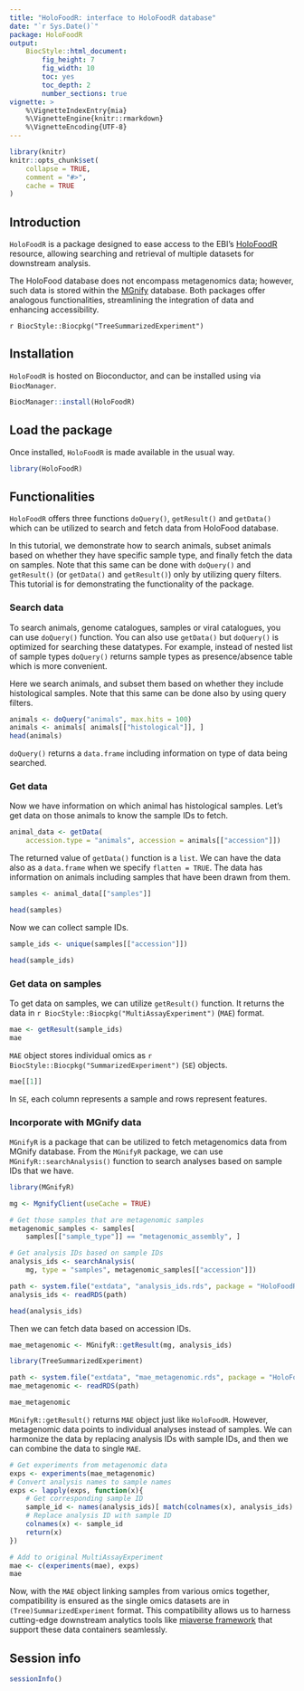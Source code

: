 ```yaml
---
title: "HoloFoodR: interface to HoloFoodR database"
date: "`r Sys.Date()`"
package: HoloFoodR
output:
    BiocStyle::html_document:
        fig_height: 7
        fig_width: 10
        toc: yes
        toc_depth: 2
        number_sections: true
vignette: >
    %\VignetteIndexEntry{mia}
    %\VignetteEngine{knitr::rmarkdown}
    %\VignetteEncoding{UTF-8}
---
```


```r
library(knitr)
knitr::opts_chunk$set(
    collapse = TRUE,
    comment = "#>",
    cache = TRUE
)
```

## Introduction

`HoloFoodR` is a package designed to ease access to the EBI's
[HoloFoodR](https://www.holofooddata.org/) resource, allowing searching and
retrieval of multiple datasets for downstream analysis.

The HoloFood database does not encompass metagenomics data; however,
such data is stored within the [MGnify](https://www.ebi.ac.uk/metagenomics)
database. Both packages offer analogous functionalities, streamlining the
integration of data and enhancing accessibility.

`r BiocStyle::Biocpkg("TreeSummarizedExperiment")`

## Installation

`HoloFoodR` is hosted on Bioconductor, and can be installed using via
`BiocManager`.

```r
BiocManager::install(HoloFoodR)
```

## Load the package

Once installed, `HoloFoodR` is made available in the usual way.

```r
library(HoloFoodR)
```

## Functionalities

`HoloFoodR` offers three functions `doQuery()`, `getResult()` and `getData()`
which can be utilized to search and fetch data from HoloFood database.

In this tutorial, we demonstrate how to search animals, subset animals based
on whether they have specific sample type, and finally fetch the data on
samples. Note that this same can be done with `doQuery()` and `getResult()`
(or `getData()` and `getResult()`) only by utilizing query filters. This
tutorial is for demonstrating the functionality of the package.

### Search data

To search animals, genome catalogues, samples or viral catalogues, you can use
`doQuery()` function. You can also use `getData()` but `doQuery()` is optimized
for searching these datatypes. For example, instead of nested list of sample
types `doQuery()` returns sample types as presence/absence table which is more
convenient.

Here we search animals, and subset them based on whether they include
histological samples. Note that this same can be done also by using query
filters.

```r
animals <- doQuery("animals", max.hits = 100)
animals <- animals[ animals[["histological"]], ]
head(animals)
```

`doQuery()` returns a `data.frame` including information on type of data being
searched.

### Get data

Now we have information on which animal has histological samples. Let's get
data on those animals to know the sample IDs to fetch.

```r
animal_data <- getData(
    accession.type = "animals", accession = animals[["accession"]])
```

The returned value of `getData()` function is a `list`. We can have the data
also as a `data.frame` when we specify `flatten = TRUE`. The data has
information on animals including samples that have been drawn from them. 

```r
samples <- animal_data[["samples"]]

head(samples)
```

Now we can collect sample IDs.

```r
sample_ids <- unique(samples[["accession"]])

head(sample_ids)
```

### Get data on samples

To get data on samples, we can utilize `getResult()` function. It returns the
data in `r BiocStyle::Biocpkg("MultiAssayExperiment")` (`MAE`) format.

```r
mae <- getResult(sample_ids)
mae
```

`MAE` object stores individual omics as
`r BiocStyle::Biocpkg("SummarizedExperiment")` (`SE`) objects.

```r
mae[[1]]
```

In `SE`, each column represents a sample and rows represent features.

### Incorporate with MGnify data

`MGnifyR` is a package that can be utilized to fetch metagenomics data from
MGnify database. From the `MGnifyR` package, we can use
`MGnifyR::searchAnalysis()` function to search analyses based on sample IDs
that we have.

```r
library(MGnifyR)

mg <- MgnifyClient(useCache = TRUE)

# Get those samples that are metagenomic samples
metagenomic_samples <- samples[
    samples[["sample_type"]] == "metagenomic_assembly", ]

# Get analysis IDs based on sample IDs
analysis_ids <- searchAnalysis(
    mg, type = "samples", metagenomic_samples[["accession"]])
```

```r
path <- system.file("extdata", "analysis_ids.rds", package = "HoloFoodR")
analysis_ids <- readRDS(path)
```

```r
head(analysis_ids)
```


Then we can fetch data based on accession IDs.

```r
mae_metagenomic <- MGnifyR::getResult(mg, analysis_ids)
```

```r
library(TreeSummarizedExperiment)

path <- system.file("extdata", "mae_metagenomic.rds", package = "HoloFoodR")
mae_metagenomic <- readRDS(path)
```

```r
mae_metagenomic
```

`MGnifyR::getResult()` returns `MAE` object just like `HoloFoodR`. However,
metagenomic data points to individual analyses instead of samples. We can
harmonize the data by replacing analysis IDs with sample IDs, and then we can
combine the data to single `MAE`.

```r
# Get experiments from metagenomic data
exps <- experiments(mae_metagenomic)
# Convert analysis names to sample names
exps <- lapply(exps, function(x){
    # Get corresponding sample ID
    sample_id <- names(analysis_ids)[ match(colnames(x), analysis_ids) ]
    # Replace analysis ID with sample ID
    colnames(x) <- sample_id
    return(x)
})

# Add to original MultiAssayExperiment
mae <- c(experiments(mae), exps)
mae
```

Now, with the `MAE` object linking samples from various omics together,
compatibility is ensured as the single omics datasets are in
`(Tree)SummarizedExperiment` format. This compatibility allows us to harness
cutting-edge downstream analytics tools like
[miaverse framework](https://microbiome.github.io/) that support these data
containers seamlessly.

## Session info

```r
sessionInfo()
```
